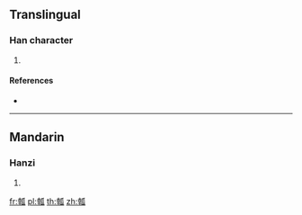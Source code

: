 ==Translingual==

===Han character===
{{Han char|rn=97|rad=瓜|as=08|sn=13|four=42430|canj=GJHVO}}

# {{defn|Han|sort=瓜08}}

====References====
* {{Han ref|kx=0747.080|dkj=21404|hdz=42656.070|uh=74E1|ud=29921|bh=DEBF|bd=57023}}

----

==Mandarin==

===Hanzi===
{{cmn-hanzi|pin=[[wà]] ([[wa4]]), [[zhí]] ([[zhi2]])|wg=wa<sup>4</sup>, chih<sup>2</sup>}}

# {{defn|lang=cmn|sort=瓜08}}

[[fr:瓡]]
[[pl:瓡]]
[[th:瓡]]
[[zh:瓡]]